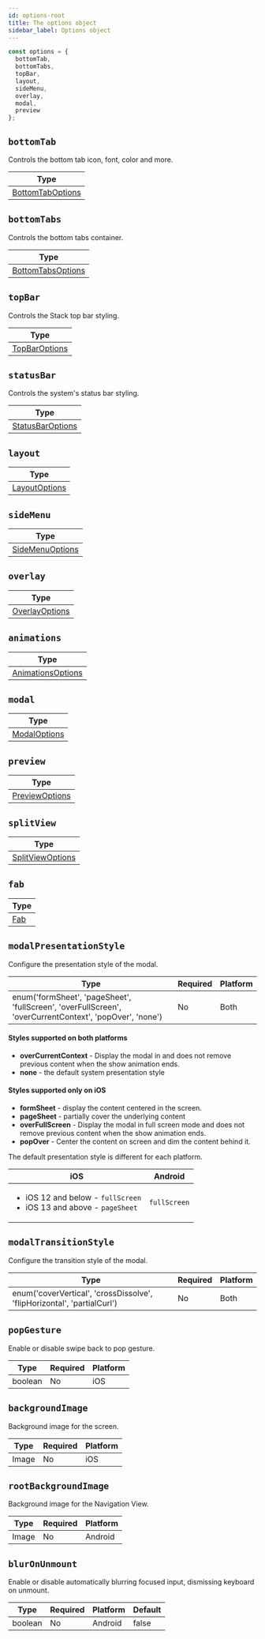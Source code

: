 ```yaml
---
id: options-root
title: The options object
sidebar_label: Options object
---
```


```js
const options = {
  bottomTab,
  bottomTabs,
  topBar,
  layout,
  sideMenu,
  overlay,
  modal,
  preview
};
```

## `bottomTab`

Controls the bottom tab icon, font, color and more.

| Type                                  |
| ------------------------------------- |
| [BottomTabOptions](bottomTab-options) |

## `bottomTabs`

Controls the bottom tabs container.

| Type                                    |
| --------------------------------------- |
| [BottomTabsOptions](bottomTabs-options) |

## `topBar`

Controls the Stack top bar styling.

| Type                           |
| ------------------------------ |
| [TopBarOptions](stack-options) |

## `statusBar`

Controls the system's status bar styling.

| Type                                  |
| ------------------------------------- |
| [StatusBarOptions](statusBar-options) |

## `layout`

| Type                            |
| ------------------------------- |
| [LayoutOptions](layout-options) |

## `sideMenu`

| Type                                |
| ----------------------------------- |
| [SideMenuOptions](sideMenu-options) |

## `overlay`

| Type                              |
| --------------------------------- |
| [OverlayOptions](overlay-options) |

## `animations`

| Type                                    |
| --------------------------------------- |
| [AnimationsOptions](animations-options) |

## `modal`

| Type                          |
| ----------------------------- |
| [ModalOptions](modal-options) |

## `preview`

| Type                              |
| --------------------------------- |
| [PreviewOptions](preview-options) |

## `splitView`

| Type                                  |
| ------------------------------------- |
| [SplitViewOptions](splitView-options) |

## `fab`

| Type               |
| ------------------ |
| [Fab](fab-options) |

## `modalPresentationStyle`

Configure the presentation style of the modal.

| Type                                                                                                    | Required | Platform |
| ------------------------------------------------------------------------------------------------------- | -------- | -------- |
| enum('formSheet', 'pageSheet', 'fullScreen', 'overFullScreen', 'overCurrentContext', 'popOver', 'none') | No       | Both     |

#### Styles supported on both platforms
* **overCurrentContext** - Display the modal in and does not remove previous content when the show animation ends.
* **none** - the default system presentation style

#### Styles supported only on iOS
* **formSheet** - display the content centered in the screen.
* **pageSheet** - partially cover the underlying content
* **overFullScreen** -  Display the modal in full screen mode and does not remove previous content when the show animation ends.
* **popOver** - Center the content on screen and dim the content behind it.

The default presentation style is different for each platform.

| iOS   | Android |
| ------ | -------- |
| <ul><li>iOS 12 and below - `fullScreen`</li><li>iOS 13 and above - `pageSheet`</li></ul> | `fullScreen`|

## `modalTransitionStyle`

Configure the transition style of the modal.

| Type                                                                    | Required | Platform |
| ----------------------------------------------------------------------- | -------- | -------- |
| enum('coverVertical', 'crossDissolve', 'flipHorizontal', 'partialCurl') | No       | Both     |

## `popGesture`

Enable or disable swipe back to pop gesture.

| Type    | Required | Platform |
| ------- | -------- | -------- |
| boolean | No       | iOS      |

## `backgroundImage`

Background image for the screen.

| Type  | Required | Platform |
| ----- | -------- | -------- |
| Image | No       | iOS      |

## `rootBackgroundImage`

Background image for the Navigation View.

| Type  | Required | Platform |
| ----- | -------- | -------- |
| Image | No       | Android  |

## `blurOnUnmount`

Enable or disable automatically blurring focused input, dismissing keyboard on unmount.

| Type    | Required | Platform | Default |
| ------- | -------- | -------- | ------- |
| boolean | No       | Android  | false   |
